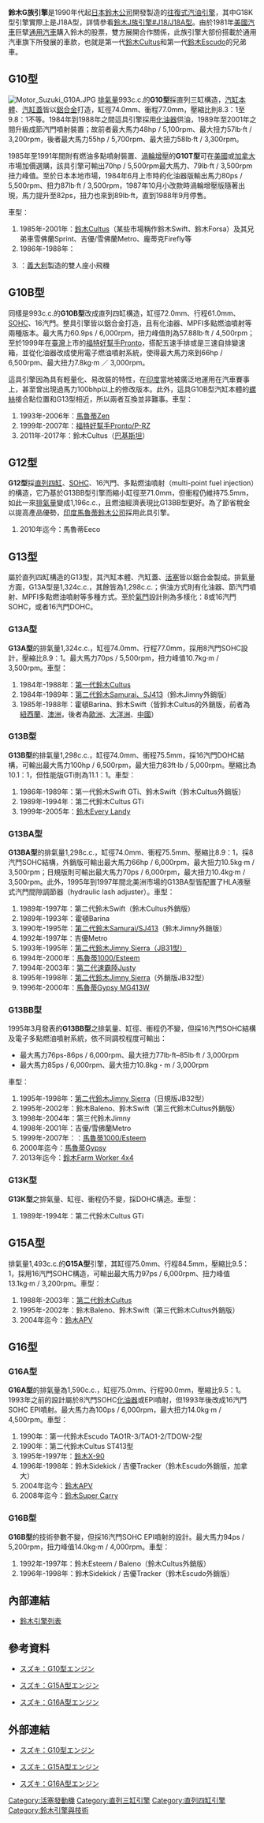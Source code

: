 {{Infobox Automobile engine
|name          = 鈴木G族引擎
|image         = 
|manufacturer  = [[鈴木公司|鈴木公司]]
|aka           = 
|production    = 1990年代迄今
|predecessor   = 
|successor     = [[鈴木M族引擎|鈴木M族引擎]]
|configuration = 直列三缸、[[直列四缸引擎|直列四缸]]
|displacement  = 1.0L-1.6L不等
|bore          = 
|stroke        = 
|length        = 
|width         = 
|height        = 
|diameter      = 
|weight        = 
|block         = 
|head          = 
|valvetrain    = 
|supercharger  = 
|turbocharger  = 
|fuelsystem    = 自然進氣
|management    = 
|fueltype      = [[汽油|汽油]]
|oilsystem     = 
|coolingsystem = 水冷式
|power         = 
|specpower     = 
|torque        = 
|compression   = 
|fuelcon       = 
|specfuelcon   = 
|oilcon        = 
}}

'''鈴木G族引擎'''是1990年代起[[日本|日本]][[鈴木公司|鈴木公司]]開發製造的[[往复式发动机|往復式]][[汽油引擎|汽油引擎]]，其中G18K型引擎實際上是J18A型，詳情參看[[鈴木J族引擎#J18/J18A型|鈴木J族引擎#J18/J18A型]]。由於1981年[[美國|美國]][[汽車|汽車]]巨擘[[通用汽車|通用汽車]]購入鈴木的股票，雙方展開合作關係，此族引擎大部份搭載於通用汽車旗下{{link-en|通用M平台|GM M platform|M平台}}所發展的車款，也就是第一代[[鈴木Cultus|鈴木Cultus]]和第一代[[鈴木Escudo|鈴木Escudo]]的兄弟車。

== G10型 ==
[[File:Motor_Suzuki_G10A.JPG|thumb]]
[[排氣量|排氣量]]993c.c.的'''G10型'''採直列三缸構造，[[汽缸本體|汽缸本體]]、[[汽缸蓋|汽缸蓋]]皆以[[鋁合金|鋁合金]]打造，缸徑74.0mm、衝程77.0mm，壓縮比則8.3：1至9.8：1不等。1984年到1988年之間這具引擎採用[[化油器|化油器]]供油，1989年至2001年之間升級成節汽門噴射裝置；故前者最大馬力48hp / 5,100rpm、最大扭力57lb·ft / 3,200rpm，後者最大馬力55hp / 5,700rpm、最大扭力58lb·ft / 3,300rpm。

1985年至1991年間附有燃油多點噴射裝置、[[渦輪增壓器|渦輪增壓]]的'''G10T型'''可在[[美國|美國]]或[[加拿大|加拿大]]市場加價選購，該具引擎可輸出70hp / 5,500rpm最大馬力、79lb·ft / 3,500rpm扭力峰值。至於日本本地市場，1984年6月上市時的化油器版輸出馬力80ps / 5,500rpm、扭力87lb·ft / 3,500rpm，1987年10月小改款時渦輪增壓版隨著出現，馬力提升至82ps，扭力也來到89lb·ft，直到1988年9月停售。

車型：
# 1985年-2001年：[[鈴木Cultus|鈴木Cultus]]（某些市場稱作鈴木Swift、鈴木Forsa）及其兄弟車雪佛蘭Sprint、吉優/雪佛蘭Metro、龐蒂克Firefly等
# 1986年-1988年：{{link-ja|五十鈴Geminett|いすゞ・ジェミネット}}
# {{link-en|ICP沙瓦納|ICP Savannah}}：[[義大利|義大利]]{{link-en|ICP公司|ICP srl}}製造的雙人座小飛機

== G10B型 ==
同樣是993c.c.的'''G10B型'''改成直列四缸構造，缸徑72.0mm、行程61.0mm、[[顶置凸轮轴#单顶置凸轮轴（SOHC）|SOHC]]、16汽門。整具引擎皆以鋁合金打造，且有化油器、MPFI多點燃油噴射等兩種版本。最大馬力60.9ps / 6,000rpm，扭力峰值則為57.88lb·ft / 4,500rpm；至於1999年在[[臺灣|臺灣]]上市的[[鈴木Carry#臺灣福特好幫手Pronto/P-RZ|福特好幫手Pronto]]，搭配五速手排或是三速自排變速箱，並從化油器改成使用電子燃油噴射系統，使得最大馬力來到66hp / 6,500rpm、最大扭力7.8kg·m ／ 3,000rpm。

這具引擎因為具有輕量化、易改裝的特性，在[[印度|印度]]當地被廣泛地運用在汽車賽事上，甚至曾出現過馬力100bhp以上的修改版本。此外，這具G10B型汽缸本體的[[螺絲|螺絲]]接合點位置和G13型相近，所以兩者互換並非難事。車型：
# 1993年-2006年：[[馬魯蒂Zen|馬魯蒂Zen]]
# 1999年-2007年：[[鈴木Carry#臺灣福特好幫手Pronto/P-RZ|福特好幫手Pronto/P-RZ]]
# 2011年-2017年：鈴木Cultus（[[巴基斯坦|巴基斯坦]]）

== G12型 ==
'''G12型'''採[[直列四缸引擎|直列四缸]]、[[顶置凸轮轴#单顶置凸轮轴（SOHC）|SOHC]]、16汽門、多點燃油噴射（multi-point fuel injection）的構造，它乃基於G13BB型引擎而縮小缸徑至71.0mm，但衝程仍維持75.5mm，如此一來[[排氣量|排氣量]]變成1,196c.c.，且燃油經濟表現比G13BB型更好。為了節省稅金以提高產品優勢，[[印度|印度]][[馬魯蒂鈴木公司|馬魯蒂鈴木公司]]採用此具引擎。
# 2010年迄今：馬魯蒂Eeco

== G13型 ==
屬於直列四缸構造的G13型，其汽缸本體、汽缸蓋、[[活塞|活塞]]皆以鋁合金製成。排氣量方面，G13A型是1,324c.c.，其餘皆為1,298c.c.；供油方式則有化油器、節汽門噴射、MPFI多點燃油噴射等多種方式。至於[[氣門|氣門]]設計則為多樣化：8或16汽門SOHC，或者16汽門DOHC。

=== G13A型 ===
'''G13A型'''的排氣量1,324c.c.，缸徑74.0mm、行程77.0mm，採用8汽門SOHC設計，壓縮比8.9：1。最大馬力70ps / 5,500rpm，扭力峰值10.7kg·m / 3,500rpm。車型：
# 1984年-1988年：[[鈴木Cultus#第一代（SA系_1983年-1988年）|第一代鈴木Cultus]]
# 1984年-1989年：[[鈴木Jimny#SJ413型Jimny_1300_/_Samurai|第二代鈴木Samurai、SJ413]]（鈴木Jimny外銷版）
# 1985年-1988年：霍頓Barina、鈴木Swift（皆鈴木Cultus的外銷版，前者為[[紐西蘭|紐西蘭]]、[[澳洲|澳洲]]，後者為[[歐洲|歐洲]]、[[大洋洲|大洋洲]]、[[中國|中國]]）

=== G13B型 ===
'''G13B型'''的排氣量1,298c.c.，缸徑74.0mm、衝程75.5mm，採16汽門DOHC結構，可輸出最大馬力100hp / 6,500rpm，最大扭力83ft·lb / 5,000rpm。壓縮比為10.1：1，但性能版GTi則為11.1：1。車型：
# 1986年-1989年：第一代鈴木Swift GTi、鈴木Swift（鈴木Cultus外銷版）
# 1989年-1994年：第二代鈴木Cultus GTi
# 1999年-2005年：[[鈴木Every_Landy|鈴木Every Landy]]

=== G13BA型 ===
'''G13BA型'''的排氣量1,298c.c.，缸徑74.0mm、衝程75.5mm、壓縮比8.9：1，採8汽門SOHC結構，外銷版可輸出最大馬力66hp / 6,000rpm，最大扭力10.5kg·m / 3,500rpm；日規版則可輸出最大馬力70ps / 6,000rpm，最大扭力10.4kg·m / 3,500rpm。此外，1995年到1997年間北美洲市場的G13BA型皆配置了HLA液壓式汽門間隙調節器（hydraulic lash adjuster）。車型：
# 1989年-1997年：第二代鈴木Swift（鈴木Cultus外銷版）
# 1989年-1993年：霍頓Barina
# 1990年-1995年：[[鈴木Jimny#SJ413型Jimny_1300_/_Samurai|第二代鈴木Samurai/SJ413]]（鈴木Jimny外銷版）
# 1992年-1997年：吉優Metro
# 1993年-1995年：[[鈴木Jimny#JB31型|第二代鈴木Jimny Sierra（JB31型）]]
# 1994年-2000年：[[鈴木Cultus#馬魯蒂1000/Esteem|馬魯蒂1000/Esteem]]
# 1994年-2003年：[[速霸陸Justy#第二代（1994年-2003年）|第二代速霸陸Justy]]
# 1995年-1998年：[[鈴木Jimny#JB32型Jimny_Sierra|第二代鈴木Jimny Sierra]]（外銷版JB32型）
# 1996年-2000年：[[馬魯蒂Gypsy|馬魯蒂Gypsy MG413W]]

=== G13BB型 ===
1995年3月發表的'''G13BB型'''之排氣量、缸徑、衝程仍不變，但採16汽門SOHC結構及電子多點燃油噴射系統，依不同調校程度可輸出：
* 最大馬力76ps-86ps / 6,000rpm、最大扭力77lb·ft–85lb·ft / 3,000rpm
* 最大馬力85ps / 6,000rpm、最大扭力10.8kg・m / 3,000rpm
車型：
# 1995年-1998年：[[鈴木Jimny#JB32型Jimny_Sierra|第二代鈴木Jimny Sierra]]（日規版JB32型）
# 1995年-2002年：鈴木Baleno、鈴木Swift（第三代鈴木Cultus外銷版）
# 1998年-2004年：第三代鈴木Jimny
# 1998年-2001年：吉優/雪佛蘭Metro
# 1999年-2007年：：[[鈴木Cultus#馬魯蒂1000/Esteem|馬魯蒂1000/Esteem]]
# 2000年迄今：[[馬魯蒂Gypsy|馬魯蒂Gypsy]]
# 2013年迄今：[[鈴木Jimny#鈴木Farm_Worker_4x4|鈴木Farm Worker 4x4]]

=== G13K型 ===
'''G13K型'''之排氣量、缸徑、衝程仍不變，採DOHC構造。車型：
# 1989年-1994年：第二代鈴木Cultus GTi

== G15A型 ==
排氣量1,493c.c.的'''G15A型'''引擎，其缸徑75.0mm、行程84.5mm，壓縮比9.5：1，採用16汽門SOHC構造，可輸出最大馬力97ps / 6,000rpm、扭力峰值
13.1kg·m / 3,200rpm。車型：
# 1988年-2003年：[[鈴木Cultus#第二代（SF系_1988年-1999年）|第二代鈴木Cultus]]
# 1995年-2002年：鈴木Baleno、鈴木Swift（第三代鈴木Cultus外銷版）
# 2004年迄今：[[鈴木APV|鈴木APV]]

== G16型 ==
=== G16A型 ===
'''G16A型'''的排氣量為1,590c.c.，缸徑75.0mm、行程90.0mm，壓縮比9.5：1。1993年之前的設計屬於8汽門SOHC[[化油器|化油器]]或EPI噴射，但1993年後改成16汽門SOHC EPI噴射。最大馬力為100ps / 6,000rpm，最大扭力14.0kg·m / 4,500rpm。車型：
# 1990年：第一代鈴木Escudo TAO1R-3/TAO1-2/TDOW-2型
# 1990年：第二代鈴木Cultus ST413型
# 1995年-1997年：[[鈴木X-90|鈴木X-90]]
# 1996年-1998年：鈴木Sidekick / 吉優Tracker（鈴木Escudo外銷版，加拿大）
# 2004年迄今：[[鈴木APV|鈴木APV]]
# 2008年迄今：[[鈴木Carry|鈴木Super Carry]]

=== G16B型 ===
'''G16B型'''的技術參數不變，但採16汽門SOHC EPI噴射的設計。最大馬力94ps / 5,200rpm，扭力峰值14.0kg·m / 4,000rpm。車型：
# 1992年-1997年：鈴木Esteem / Baleno（鈴木Cultus外銷版）
# 1996年-1998年：鈴木Sidekick / 吉優Tracker（鈴木Escudo外銷版）

== 內部連結 ==
* [[鈴木引擎列表|鈴木引擎列表]]

== 參考資料 ==
* {{ja}}[https://web.archive.org/web/20141215071823/http://greeco-channel.com/car/engine/suzuki_eg/g10/ スズキ：G10型エンジン]
* {{ja}}[https://web.archive.org/web/20141215085344/http://greeco-channel.com/car/engine/suzuki_eg/g15a/ スズキ：G15A型エンジン]
* {{ja}}[https://web.archive.org/web/20141211141407/http://greeco-channel.com/car/engine/suzuki_eg/g16a/ スズキ：G16A型エンジン]
{{reflist}}

== 外部連結 ==
* {{ja}}[https://web.archive.org/web/20141215071823/http://greeco-channel.com/car/engine/suzuki_eg/g10/ スズキ：G10型エンジン]
* {{ja}}[https://web.archive.org/web/20141215085344/http://greeco-channel.com/car/engine/suzuki_eg/g15a/ スズキ：G15A型エンジン]
* {{ja}}[https://web.archive.org/web/20141211141407/http://greeco-channel.com/car/engine/suzuki_eg/g16a/ スズキ：G16A型エンジン]

[[Category:活塞發動機|Category:活塞發動機]]
[[Category:直列三缸引擎|Category:直列三缸引擎]]
[[Category:直列四缸引擎|Category:直列四缸引擎]]
[[Category:鈴木引擎與技術|Category:鈴木引擎與技術]]